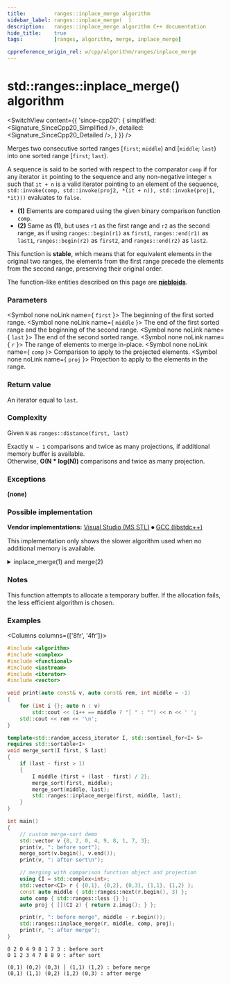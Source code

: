 ```yaml
---
title:         ranges::inplace_merge algorithm
sidebar_label: ranges::inplace_merge(  )
description:   ranges::inplace_merge algorithm C++ documentation
hide_title:    true
tags:          [ranges, algorithm, merge, inplace_merge]

cppreference_origin_rel: w/cpp/algorithm/ranges/inplace_merge
---
```



<!----------------- Codes ---------------------->


# std::ranges::inplace_merge() algorithm

<SwitchView content={{
	'since-cpp20': {
		simplified:	<Signature_SinceCpp20_Simplified />,
		detailed:	<Signature_SinceCpp20_Detailed />,
	}
}} />

Merges two consecutive sorted ranges [`first`; `middle`) and [`middle`; `last`) into one sorted range [`first`; `last`).

A sequence is said to be sorted with respect to the comparator `comp` if for any iterator `it` pointing to the sequence
and any non-negative integer `n` such that `it + n` is a valid iterator pointing to an element of the sequence,
`std::invoke(comp, std::invoke(proj2, *(it + n)), std::invoke(proj1, *it)))` evaluates to `false`.

- **(1)** Elements are compared using the given binary comparison function `comp`.
- **(2)** Same as **(1)**, but uses `r1` as the first range and `r2` as the second range, as if using `ranges::begin(r1)` as `first1`, `ranges::end(r1)` as `last1`, `ranges::begin(r2)` as `first2`, and `ranges::end(r2)` as `last2`.

This function is **stable**, which means that for equivalent elements in the original two ranges,
the elements from the first range  precede the elements from the second range, preserving their original order.

The function-like entities described on this page are [**niebloids**](/docs/std/algo/niebloids).

### Parameters

<SymbolTable>

  <Symbol none noLink name={ <code>first</code> }>
    The beginning of the first sorted range.
  </Symbol>
  <Symbol none noLink name={ <code>middle</code> }>
    The end of the first sorted range and the beginning of the second range.
  </Symbol>
  <Symbol none noLink name={ <code>last</code> }>
    The end of the second sorted range.
  </Symbol>
  <Symbol none noLink name={ <code>r</code> }>
    The range of elements to merge in-place.
  </Symbol>
  <Symbol none noLink name={ <code>comp</code> }>
    Comparison to apply to the projected elements.
  </Symbol>
  <Symbol none noLink name={ <code>proj</code> }>
    Projection to apply to the elements in the range.
  </Symbol>

</SymbolTable>

### Return value

An iterator equal to `last`.

### Complexity

Given `N` as `ranges::distance(first, last)`

Exactly `N − 1` comparisons and twice as many projections, if additional memory buffer is available.  
Otherwise, **O(N \* log(N))** comparisons and twice as many projection.

### Exceptions

**(none)**

### Possible implementation

**Vendor implementations:**
[Visual Studio (MS STL)](https://github.com/microsoft/STL/blob/e745bad3b1d05b5b19ec652d68abb37865ffa454/stl/inc/algorithm#L7131-L7235)
⏺
[GCC (libstdc++)](https://github.com/gcc-mirror/gcc/blob/54258e22b0846aaa6bd3265f592feb161eecda75/libstdc%2B%2B-v3/include/bits/ranges_algo.h#L2573-L2602)

This implementation only shows the slower algorithm used when no additional memory is available.

<details>
<summary>inplace_merge(1) and merge(2)</summary>

```cpp
struct inplace_merge_fn
{
    template<std::bidirectional_iterator I, std::sentinel_for<I> S,
             class Comp = ranges::less, class Proj = std::identity>
    requires std::sortable<I, Comp, Proj>
    constexpr I operator()(I first, I middle, S last, Comp comp = {}, Proj proj = {}) const
    {
        I last_it = ranges::next(middle, last);
        inplace_merge_slow(first, middle, last_it,
                           ranges::distance(first, middle),
                           ranges::distance(middle, last_it),
                           std::ref(comp), std::ref(proj));
        return last_it;
    }

    template<ranges::bidirectional_range R, class Comp = ranges::less,
             class Proj = std::identity>
    requires std::sortable<ranges::iterator_t<R>, Comp, Proj>
    constexpr ranges::borrowed_iterator_t<R>
        operator()(R&& r, ranges::iterator_t<R> middle,
                   Comp comp = {}, Proj proj = {}) const
    {
        return (*this)(ranges::begin(r), std::move(middle), ranges::end(r),
                       std::move(comp), std::move(proj));
    }

private:
    template<class I, class Comp, class Proj>
    static constexpr void inplace_merge_slow(I first, I middle, I last,
                                             std::iter_difference_t<I> n1,
                                             std::iter_difference_t<I> n2,
                                             Comp comp, Proj proj)
    {
        if (n1 == 0 || n2 == 0)
            return;
        if (n1 + n2 == 2 && comp(proj(*middle), proj(*first)))
        {
            ranges::iter_swap(first, middle);
            return;
        }

        I cut1 = first, cut2 = middle;
        std::iter_difference_t<I> d1 {}, d2 {};

        if (n1 > n2)
        {
            d1 = n1 / 2;
            ranges::advance(cut1, d1);
            cut2 = ranges::lower_bound(middle, last, *cut1,
                                       std::ref(comp), std::ref(proj));
            d2 = ranges::distance(middle, cut2);
        }
        else
        {
            d2 = n2 / 2;
            ranges::advance(cut2, d2);
            cut1 = ranges::upper_bound(first, middle, *cut2,
                                       std::ref(comp), std::ref(proj));
            d1 = ranges::distance(first, cut1);
        }

        I new_middle = ranges::rotate(cut1, middle, cut2);
        inplace_merge_slow(first, cut1, new_middle, d1, d2,
                           std::ref(comp), std::ref(proj));
        inplace_merge_slow(new_middle, cut2, last, n1 - d1, n2 - d2,
                           std::ref(comp), std::ref(proj));
    }
};

inline constexpr inplace_merge_fn inplace_merge {};
```

</details>

### Notes

This function attempts to allocate a temporary buffer. If the allocation fails, the less efficient algorithm is chosen.

### Examples

<Columns columns={['8fr', '4fr']}>
<div>

```cpp title='Main.cpp' showLineNumbers
#include <algorithm>
#include <complex>
#include <functional>
#include <iostream>
#include <iterator>
#include <vector>

void print(auto const& v, auto const& rem, int middle = -1)
{
    for (int i {}; auto n : v)
        std::cout << (i++ == middle ? "│ " : "") << n << ' ';
    std::cout << rem << '\n';
}

template<std::random_access_iterator I, std::sentinel_for<I> S>
requires std::sortable<I>
void merge_sort(I first, S last)
{
    if (last - first > 1)
    {
        I middle {first + (last - first) / 2};
        merge_sort(first, middle);
        merge_sort(middle, last);
        std::ranges::inplace_merge(first, middle, last);
    }
}

int main()
{
    // custom merge-sort demo
    std::vector v {8, 2, 0, 4, 9, 8, 1, 7, 3};
    print(v, ": before sort");
    merge_sort(v.begin(), v.end());
    print(v, ": after sort\n");

    // merging with comparison function object and projection
    using CI = std::complex<int>;
    std::vector<CI> r { {0,1}, {0,2}, {0,3}, {1,1}, {1,2} };
    const auto middle { std::ranges::next(r.begin(), 3) };
    auto comp { std::ranges::less {} };
    auto proj { [](CI z) { return z.imag(); } };

    print(r, ": before merge", middle - r.begin());
    std::ranges::inplace_merge(r, middle, comp, proj);
    print(r, ": after merge");
}
```

</div>
<div>

```plaintext title="Output"
8 2 0 4 9 8 1 7 3 : before sort
0 1 2 3 4 7 8 8 9 : after sort

(0,1) (0,2) (0,3) │ (1,1) (1,2) : before merge
(0,1) (1,1) (0,2) (1,2) (0,3) : after merge
```

</div>
</Columns>
